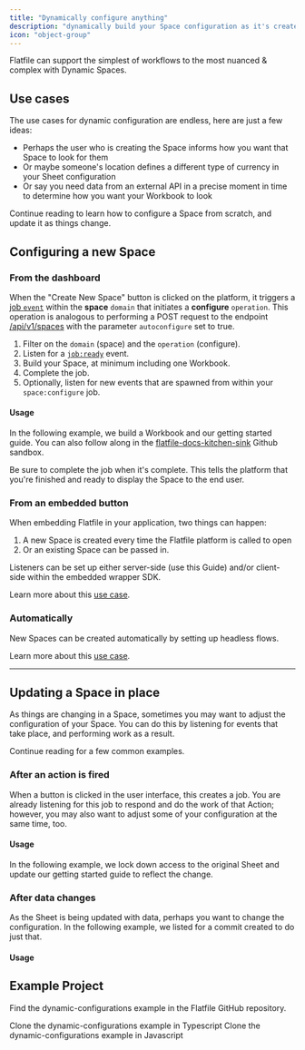 ```yaml
---
title: "Dynamically configure anything"
description: "dynamically build your Space configuration as it's created"
icon: "object-group"
---
```


<Snippet file="shared/dxpbanner.mdx" />

Flatfile can support the simplest of workflows to the most nuanced & complex
with Dynamic Spaces.

## Use cases

The use cases for dynamic configuration are endless, here are just a few ideas:

- Perhaps the user who is creating the Space informs how you want that Space to
  look for them
- Or maybe someone's location defines a different type of currency in your Sheet
  configuration
- Or say you need data from an external API in a precise moment in time to
  determine how you want your Workbook to look

Continue reading to learn how to configure a Space from scratch, and update it
as things change.

## Configuring a new Space

### From the dashboard

When the "Create New Space" button is clicked on the platform, it triggers a
[job `event`](../orchestration/events) within the **space** `domain` that
initiates a **configure** `operation`. This operation is analogous to performing
a POST request to the endpoint
[/api/v1/spaces](https://reference.flatfile.com/api-reference/spaces/create)
with the parameter `autoconfigure` set to true.

1. Filter on the `domain` (space) and the `operation` (configure).
2. Listen for a [`job:ready`](../orchestration/events#job-ready) event.
3. Build your Space, at minimum including one Workbook.
4. Complete the job.
5. Optionally, listen for new events that are spawned from within your
   `space:configure` job.

#### Usage

In the following example, we build a Workbook and our getting started guide. You
can also follow along in the
[flatfile-docs-kitchen-sink](https://github.com/FlatFilers/flatfile-docs-kitchen-sink/blob/main/javascript/dynamic-configurations/index.js)
Github sandbox.

<Tip>
  Be sure to complete the job when it's complete. This tells the platform that
  you're finished and ready to display the Space to the end user.
</Tip>

<Snippet file="guides/dynamic-configurations/block1.mdx" />

### From an embedded button

When embedding Flatfile in your application, two things can happen:

1. A new Space is created every time the Flatfile platform is called to open
2. Or an existing Space can be passed in.

Listeners can be set up either server-side (use this Guide) and/or client-side
within the embedded wrapper SDK.

Learn more about this [use case](../apps/embedding).

### Automatically

New Spaces can be created automatically by setting up headless flows.

Learn more about this [use case](../guides/automap).

---

## Updating a Space in place

As things are changing in a Space, sometimes you may want to adjust the
configuration of your Space. You can do this by listening for events that take
place, and performing work as a result.

Continue reading for a few common examples.

### After an action is fired

When a button is clicked in the user interface, this creates a job. You are
already listening for this job to respond and do the work of that Action;
however, you may also want to adjust some of your configuration at the same
time, too.

#### Usage

In the following example, we lock down access to the original Sheet and update
our getting started guide to reflect the change.

<Snippet file="guides/dynamic-configurations/block2.mdx" />

### After data changes

As the Sheet is being updated with data, perhaps you want to change the
configuration. In the following example, we listed for a commit created to do
just that.

#### Usage

<Snippet file="guides/dynamic-configurations/block3.mdx" />

## Example Project

Find the dynamic-configurations example in the Flatfile GitHub repository.

<CardGroup cols={2}>
  <Card
    title="typescript"
    icon="code-merge"
    href="https://github.com/FlatFilers/flatfile-docs-kitchen-sink/blob/main/typescript/dynamic-configurations/index.ts"
  >
    Clone the dynamic-configurations example in Typescript
  </Card>
  <Card
    title="javascript"
    icon="js"
    href="https://github.com/FlatFilers/flatfile-docs-kitchen-sink/blob/main/javascript/dynamic-configurations/index.js"
  >
    Clone the dynamic-configurations example in Javascript
  </Card>
</CardGroup>
